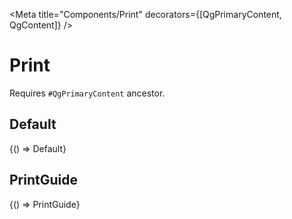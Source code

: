 


<Meta title="Components/Print" decorators={[QgPrimaryContent, QgContent]} />

# Print

Requires `#QgPrimaryContent` ancestor.

## Default

<Canvas sourceState="shown">
  <Story name="Default" parameters={getDecoratedParameters(Default)}>
    {() => Default}
  </Story>
</Canvas>

## PrintGuide

<Canvas sourceState="shown">
  <Story name="PrintGuide" parameters={getDecoratedParameters(PrintGuide)}>
    {() => PrintGuide}
  </Story>
</Canvas>
